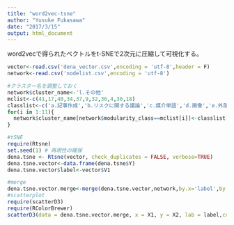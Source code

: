 ```yaml
---
title: "word2vec-tsne"
author: "Yusuke Fukasawa"
date: "2017/3/15"
output: html_document
---
```


word2vecで得られたベクトルをt-SNEで2次元に圧縮して可視化する。

```r
vector<-read.csv('dena_vector.csv',encoding = 'utf-8',header = F)
network<-read.csv('nodelist.csv',encoding = 'utf-8')

#クラスター名を調整しておく
network$cluster_name<-'l.その他'
mclist<-c(41,17,40,34,37,9,32,36,4,30,18)
classlist<-c('a.記事作成','b.リスクに関する議論','c.媒介単語','d.画像','e.外部ディレクター','f.事業全体','g.人物名','h.専門家の監修','i.組織の構造','j.事前確認','k.外部ライター')
for(i in 1:11){
  network$cluster_name[network$modularity_class==mclist[i]]<-classlist[i]
}

#tSNE
require(Rtsne)
set.seed(1) # 再現性の確保
dena.tsne <- Rtsne(vector, check_duplicates = FALSE, verbose=TRUE)
dena.tsne.vector<-data.frame(dena.tsne$Y)
dena.tsne.vector$label<-vector$V1

#merge
dena.tsne.vector.merge<-merge(dena.tsne.vector,network,by.x='label',by.y='label')
#scatterplot
require(scatterD3)
require(RColorBrewer)
scatterD3(data = dena.tsne.vector.merge, x = X1, y = X2, lab = label,col_var = cluster_name)
```